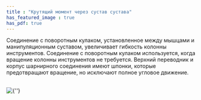 ```yaml
---
title : "Крутящий момент через сустав сустава"
has_featured_image : true
has_pdf: true
---
```


Соединение с поворотным кулаком, установленное между мышцами и манипуляционным суставом, увеличивает гибкость колонны инструментов. Соединение с поворотным кулаком используется, когда вращение колонны инструментов не требуется. Верхний переводник и корпус шарнирного соединения имеют шпонки, которые предотвращают вращение, но исключают полное угловое движение.

<br />
<Image src={image} alt={''} />